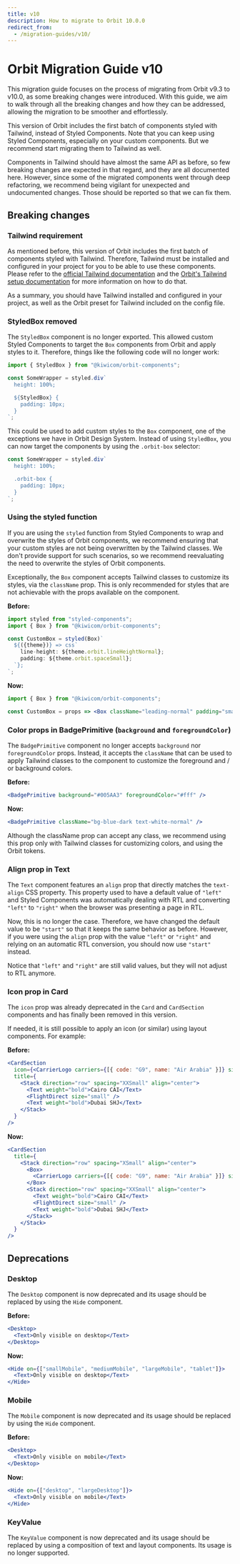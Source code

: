 ```yaml
---
title: v10
description: How to migrate to Orbit 10.0.0
redirect_from:
  - /migration-guides/v10/
---
```


# Orbit Migration Guide v10

This migration guide focuses on the process of migrating from Orbit v9.3 to v10.0, as some breaking changes were introduced.
With this guide, we aim to walk through all the breaking changes and how they can be addressed, allowing the migration to be smoother and effortlessly.

This version of Orbit includes the first batch of components styled with Tailwind, instead of Styled Components. Note that you can keep using Styled Components, especially on your custom components. But we recommend start migrating them to Tailwind as well.

Components in Tailwind should have almost the same API as before, so few breaking changes are expected in that regard, and they are all documented here. However, since some of the migrated components went through deep refactoring, we recommend being vigilant for unexpected and undocumented changes. Those should be reported so that we can fix them.

## Breaking changes

### Tailwind requirement

As mentioned before, this version of Orbit includes the first batch of components styled with Tailwind. Therefore, Tailwind must be installed and configured in your project for you to be able to use these components.
Please refer to the [official Tailwind documentation](https://tailwindcss.com/docs/installation) and the [Orbit's Tailwind setup documentation](/foundation/tailwind/installation) for more information on how to do that.

As a summary, you should have Tailwind installed and configured in your project, as well as the Orbit preset for Tailwind included on the config file.

### StyledBox removed

The `StyledBox` component is no longer exported. This allowed custom Styled Components to target the `Box` components from Orbit and apply styles to it. Therefore, things like the following code will no longer work:

```jsx
import { StyledBox } from "@kiwicom/orbit-components";

const SomeWrapper = styled.div`
  height: 100%;

  ${StyledBox} {
    padding: 10px;
  }
`;
```

This could be used to add custom styles to the `Box` component, one of the exceptions we have in Orbit Design System.
Instead of using `StyledBox`, you can now target the components by using the `.orbit-box` selector:

```jsx
const SomeWrapper = styled.div`
  height: 100%;

  .orbit-box {
    padding: 10px;
  }
`;
```

### Using the styled function

If you are using the `styled` function from Styled Components to wrap and overwrite the styles of Orbit components, we recommend ensuring that your custom styles are not being overwritten by the Tailwind classes. We don't provide support for such scenarios, so we recommend reevaluating the need to overwrite the styles of Orbit components.

Exceptionally, the `Box` component accepts Tailwind classes to customize its styles, via the `className` prop. This is only recommended for styles that are not achievable with the props available on the component.

**Before:**

```jsx
import styled from "styled-components";
import { Box } from "@kiwicom/orbit-components";

const CustomBox = styled(Box)`
  ${({theme})} => css`
    line-height: ${theme.orbit.lineHeightNormal};
    padding: ${theme.orbit.spaceSmall};
  `};
`;
```

**Now:**

```jsx
import { Box } from "@kiwicom/orbit-components";

const CustomBox = props => <Box className="leading-normal" padding="small" {...props} />;
```

### Color props in BadgePrimitive (`background` and `foregroundColor`)

The `BadgePrimitive` component no longer accepts `background` nor `foregroundColor` props. Instead, it accepts the `className` that can be used to apply Tailwind classes to the component to customize the foreground and / or background colors.

**Before:**

```jsx
<BadgePrimitive background="#005AA3" foregroundColor="#fff" />
```

**Now:**

```jsx
<BadgePrimitive className="bg-blue-dark text-white-normal" />
```

Although the className prop can accept any class, we recommend using this prop only with Tailwind classes for customizing colors, and using the Orbit tokens.

### Align prop in Text

The `Text` component features an `align` prop that directly matches the `text-align` CSS property. This property used to have a default value of `"left"` and Styled Components was automatically dealing with RTL and converting `"left"` to `"right"` when the browser was presenting a page in RTL.

Now, this is no longer the case. Therefore, we have changed the default value to be `"start"` so that it keeps the same behavior as before. However, if you were using the `align` prop with the value `"left"` or `"right"` and relying on an automatic RTL conversion, you should now use `"start"` instead.

Notice that `"left"` and `"right"` are still valid values, but they will not adjust to RTL anymore.

### Icon prop in Card

The `icon` prop was already deprecated in the `Card` and `CardSection` components and has finally been removed in this version.

If needed, it is still possible to apply an icon (or similar) using layout components. For example:

**Before:**

```jsx
<CardSection
  icon={<CarrierLogo carriers={[{ code: "G9", name: "Air Arabia" }]} size="large" />}
  title={
    <Stack direction="row" spacing="XXSmall" align="center">
      <Text weight="bold">Cairo CAI</Text>
      <FlightDirect size="small" />
      <Text weight="bold">Dubai SHJ</Text>
    </Stack>
  }
/>
```

**Now:**

```jsx
<CardSection
  title={
    <Stack direction="row" spacing="XSmall" align="center">
      <Box>
        <CarrierLogo carriers={[{ code: "G9", name: "Air Arabia" }]} size="large" />
      </Box>
      <Stack direction="row" spacing="XXSmall" align="center">
        <Text weight="bold">Cairo CAI</Text>
        <FlightDirect size="small" />
        <Text weight="bold">Dubai SHJ</Text>
      </Stack>
    </Stack>
  }
/>
```

## Deprecations

### Desktop

The `Desktop` component is now deprecated and its usage should be replaced by using the `Hide` component.

**Before:**

```jsx
<Desktop>
  <Text>Only visible on desktop</Text>
</Desktop>
```

**Now:**

```jsx
<Hide on={["smallMobile", "mediumMobile", "largeMobile", "tablet"]}>
  <Text>Only visible on desktop</Text>
</Hide>
```

### Mobile

The `Mobile` component is now deprecated and its usage should be replaced by using the `Hide` component.

**Before:**

```jsx
<Desktop>
  <Text>Only visible on mobile</Text>
</Desktop>
```

**Now:**

```jsx
<Hide on={["desktop", "largeDesktop"]}>
  <Text>Only visible on mobile</Text>
</Hide>
```

### KeyValue

The `KeyValue` component is now deprecated and its usage should be replaced by using a composition of text and layout components. Its usage is no longer supported.
